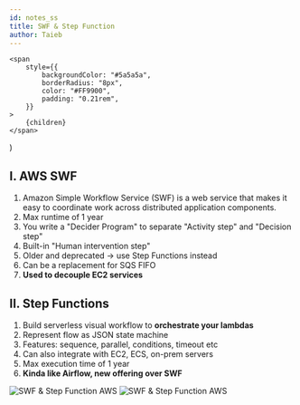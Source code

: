 ```yaml
---
id: notes_ss
title: SWF & Step Function
author: Taieb
---
```


	<span
		style={{
			backgroundColor: "#5a5a5a",
			borderRadius: "8px",
			color: "#FF9900",
			padding: "0.21rem",
		}}
	>
		{children}
	</span>
)

<!-- ![exp AWS](../src/media/exp.png) -->
## I. AWS SWF

1. Amazon Simple Workflow Service (SWF) is a web service that makes it easy to coordinate work across distributed application components.
2. Max runtime of 1 year
3. You write a "Decider Program" to separate "Activity step" and "Decision step"
4. Built-in "Human intervention step" 
5. Older and deprecated → use Step Functions instead
6. Can be a replacement for SQS FIFO
7. **Used to decouple EC2 services**

## II. Step Functions

1. Build serverless visual workflow to **orchestrate your lambdas**
2. Represent flow as JSON state machine
3. Features: sequence, parallel, conditions, timeout etc
4. Can also integrate with EC2, ECS, on-prem servers
5. Max execution time of 1 year
6. **Kinda like Airflow, new offering over SWF**

![SWF & Step Function AWS](../src/media/ss1.png)
![SWF & Step Function AWS](../src/media/ss2.png)

